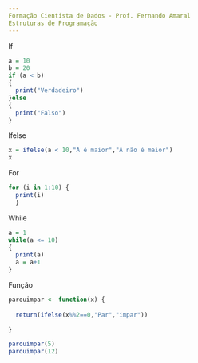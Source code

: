 ```yaml
---
Formação Cientista de Dados - Prof. Fernando Amaral
Estruturas de Programação
---
```

If
```r
a = 10
b = 20
if (a < b)
{
  print("Verdadeiro")
}else
{
  print("Falso") 
}
```
Ifelse
```r
x = ifelse(a < 10,"A é maior","A não é maior")
x
```
For
```r
for (i in 1:10) {
  print(i)
  }
```
While
```r
a = 1
while(a <= 10)
{
  print(a)
  a = a+1
}
```
Função
```r
parouimpar <- function(x) {
  
  return(ifelse(x%%2==0,"Par","impar"))
  
}

parouimpar(5)
parouimpar(12)
```

